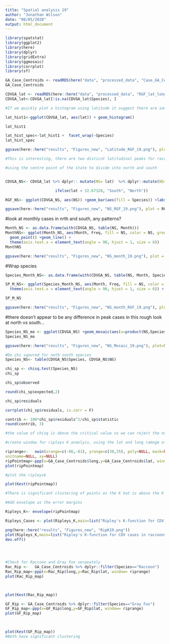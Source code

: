---
title: "Spatial analysis 19"
author: "Jonathan Wilson"
date: "08/05/2020"
output: html_document
---

```{r}
library(spatstat)
library(ggplot2)
library(here)
library(dplyr)
library(gridExtra)
library(ggmosaic)
library(corrplot)
library(sf)

GA_Case_Centroids <- readRDS(here("data", "processed_data", "Case_GA_Centroids.rds"))
GA_Case_Centroids
```

```{r}
CDVGA_lat <- readRDS(here::here("data", "processed_data", "RGF_lat_long.rds"))
CDVGA_lat<-CDVGA_lat[!is.na(CDVGA_lat$Species), ]

```


```{r}
#If we quickly plot a histogram using latitude it suggest there are some geographic differences in distribution 

lat_hist1<-ggplot(CDVGA_lat, aes(lat)) + geom_histogram()  

lat_hist1

lat_hist_spec<-lat_hist1 +  facet_wrap(~Species)
lat_hist_spec

ggsave(here::here("results", "Figures_new", "Latitude_RGF_19.png"), plot = lat_hist_spec)

#This is interesting, there are two disticnt latitudinal peaks for raccoons but only 1 for gray foxes
```

```{r}
#using the centre point of the state to divide into north and south


CDVGA_NS<- CDVGA_lat %>% dplyr:: mutate(NS= lat)  %>% dplyr::mutate(NS= 

                      ifelse(lat < 32.67328, "South", "North"))

RGF_NS<- ggplot(CDVGA_NS, aes(NS)) +geom_bar(aes(fill = Species)) +labs(y="No. of Cases")

ggsave(here::here("results", "Figures_new", "NS_RGF_19.png"), plot = RGF_NS)
```
#look at monthly cases in nrth and south, any patterns?
```{r}
Month_NS <- as.data.frame(with(CDVGA_NS, table(NS, Month)))
MonthNS<- ggplot(Month_NS, aes(Month, Freq, fill = NS, color = NS, group = NS))  + 
  geom_point() +geom_line() + 
  theme(axis.text.x = element_text(angle = 90, hjust = 1, size = 6)) 
MonthNS

ggsave(here::here("results", "Figures_new", "NS_month_19.png"), plot = MonthNS)

```
#Wrap species
```{r}
Species_Month_NS<- as.data.frame(with(CDVGA_NS, table(NS, Month, Species)))

SP_M_NS<- ggplot(Species_Month_NS, aes(Month, Freq, fill = NS, color = NS, group = NS))  + geom_point() +geom_line() + 
  theme(axis.text.x = element_text(angle = 90, hjust = 1, size = 6)) + facet_wrap(~Species) 

SP_M_NS

ggsave(here::here("results", "Figures_new", "NS_month_RGF_19.png"), plot = SP_M_NS)
```

#there doesn't appear to be any difference in peak cases in this rough look at north vs south... 


```{r}
Species_NS_mo <- ggplot(CDVGA_NS) +geom_mosaic(aes(x=product(NS,Species), fill=NS), na.rm = TRUE) +labs(x= "Species", y="North/South")
Species_NS_mo

ggsave(here::here("results", "Figures_new", "NS_Mosaic_19.png"), plot=Species_NS_mo)

```
```{r}

#Do chi sqaured for noth south species
Species_NS<- table(CDVGA_NS$Species, CDVGA_NS$NS)

chi_sp <- chisq.test(Species_NS)
chi_sp

chi_sp$observed

round(chi_sp$expected,2)

chi_sp$residuals

corrplot(chi_sp$residuals, is.corr = F)

contrib <- 100*chi_sp$residuals^2/chi_sp$statistic
round(contrib, 3)

#the value of chisq is above the critical value so we can reject the null hypothesis that species and northern and southern latitudes are independent. ie. Gray fox cases are more likely in the northern part of the state

```


```{r}
#create window for ripleys K ananlyis, using the lat and long ramnge of the stae of gerogia aas the boundaries

riprange<-   owin(xrange=c(-86,-81), yrange=c(30,35), poly=NULL, mask=NULL,
unitname=NULL, xy=NULL)
ripPointmap<-ppp(x=GA_Case_Centroids$long,y=GA_Case_Centroids$lat, window= riprange)
plot(ripPointmap)

#plot the ripleysk 

plot(Kest(ripPointmap)) 

#There is significant clustering of points as the K hat is above the K poi

#Add envelope as the error margins

Ripleys_K<- envelope(ripPointmap)

Ripleys_Cases <- plot(Ripleys_K,main=list("Ripley's K-function for CDV cases in raccoons and gray foxes in Georgia", cex=0.8))

png(here::here("results", "Figures_new", "RipK19.png"))
plot(Ripleys_K,main=list("Ripley's K-function for CDV cases in raccoons and gray foxes in Georgia", cex=0.8))
dev.off()


 
```

```{r}
#Check for Raccoon and Gray Fox serpeately
Rac_Rip <-   GA_Case_Centroids %>% dplyr::filter(Species=="Raccoon")
Rac_Rip_map<-ppp(x=Rac_Rip$long,y=Rac_Rip$lat, window= riprange)
plot(Rac_Rip_map)

 

plot(Kest(Rac_Rip_map)) 
```
```{r}
GF_Rip <- GA_Case_Centroids %>% dplyr::filter(Species=="Gray Fox")
GF_Rip_map<-ppp(x=GF_Rip$long,y=GF_Rip$lat, window= riprange)
plot(GF_Rip_map)

 

plot(Kest(GF_Rip_map)) 
#Both have significant clustering



```



